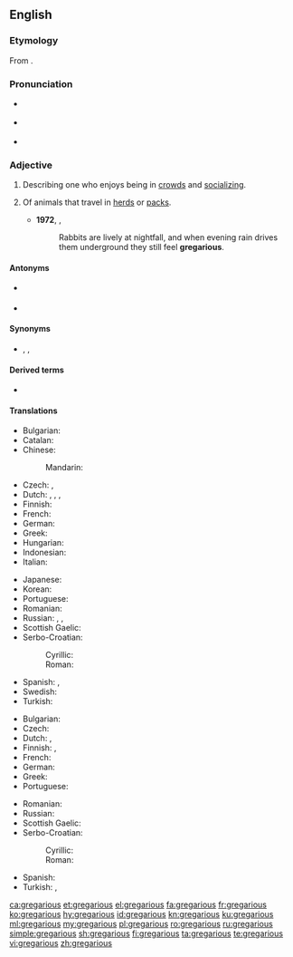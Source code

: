 ==English==
{{was wotd|2008|October|28}}

===Etymology===
From {{der|en|la|gregārius}}.

===Pronunciation===
* {{a|UK}} {{IPA|/ɡɹɪˈɡɛə.ɹɪ.əs/|lang=en}}
* {{a|US}} {{IPA|/ɡɹɨˈɡɛɹ.i.əs/|lang=en}}
* {{audio|en-us-gregarious.ogg|Audio (US)|lang=en}}

===Adjective===
{{en-adj}}

# {{lb|en|of a person}} Describing one who enjoys being in [[crowd]]s and [[socializing]].
# {{lb|en|zoology}} Of animals that travel in [[herd]]s or [[pack]]s.
#* '''1972''', {{w|Richard Adams}}, ''{{w|Watership Down}}''
#*: Rabbits are lively at nightfall, and when evening rain drives them underground they still feel '''gregarious'''.

====Antonyms====
* {{sense|of a person}} {{l|en|ungregarious}}
* {{sense|zoology}} {{l|en|nongregarious}}

====Synonyms====
* {{sense|of a person who enjoys being in crowds}} {{l|en|outgoing}}, {{l|en|sociable}}, {{l|en|social}}

====Derived terms====
* {{l|en|gregariousness}}

====Translations====
{{trans-top|of a person who enjoys being in crowds}}
* Bulgarian: {{t+|bg|общителен|sc=Cyrl}}
* Catalan: {{t+|ca|gregari}}
* Chinese:
*: Mandarin: {{t+|cmn|社交|tr=shèjiāo de|alt=社交的|sc=Hani}}
* Czech: {{t|cs|družný}}, {{t+|cs|společenský}}
* Dutch: {{t+|nl|gezellig}}, {{t+|nl|sociaal}}, {{t|nl|gregarieus}}, {{t+|nl|uitgaand}}
* Finnish: {{t|fi|seurallinen}}
* French: {{t+|fr|sociable}}
* German: {{t+|de|gesellig}}
* Greek: {{t+|el|κοινωνικός}}
* Hungarian: {{t|hu|társaságot kedvelő}}
* Indonesian: {{t|id|[[suka]] [[gaul|bergaul]]}}
* Italian: {{t+|it|gregario}}
{{trans-mid}}
* Japanese: {{t|ja|社交的|tr=しゃこうてきな, shakōteki na|alt=社交的な|sc=Jpan}}
* Korean: {{t+|ko|사교적|tr=sagyojeog-in|alt=사교적인|sc=Kore}}
* Portuguese: {{t+|pt|gregário}}
* Romanian: {{t+|ro|sociabil}}
* Russian: {{t+|ru|общи́тельный|m}}, {{t+|ru|коммуника́бельный|m}}, {{t+|ru|конта́ктный|m}}
* Scottish Gaelic: {{t|gd|greigheach}}
* Serbo-Croatian:
*: Cyrillic: {{t|sh|друштвен|sc=Cyrl}}
*: Roman: {{t+|sh|društven|sc=Latn}}
* Spanish: {{t+|es|gregario}}, {{t+|es|sociable}}
* Swedish: {{t|sv|sällskaplig}}
* Turkish: {{t+|tr|sosyal}}
{{trans-bottom}}

{{trans-top|of animals that travel in herds}}
* Bulgarian: {{t|bg|събиращ се на ята|sc=Cyrl}}
* Czech: {{t|cs|stádní}}
* Dutch: {{t|nl|in kudde levend}},
* Finnish: {{t+|fi|lauma|alt=lauma-}}, {{t|fi|[[lauma]]ssa [[elävä]]}}
* French: {{t+|fr|grégaire|m|f}}
* German: {{t+|de|Herde|alt=Herden-}}
* Greek: {{t+|el|αγελαίος}}
* Portuguese: {{t+|pt|gregário}}
{{trans-mid}}
* Romanian: {{t+|ro|gregar}}
* Russian: {{t+|ru|ста́дный|m}}
* Scottish Gaelic: {{t|gd|greigheach}}
* Serbo-Croatian: {{t|sh|čoporski}}
*: Cyrillic: {{t|sh|друштвен|sc=Cyrl}}
*: Roman: {{t+|sh|društven}}
* Spanish: {{t+|es|gregario|m}}
* Turkish: {{t|tr|sürü hâlinde}}, {{t+|tr|sürücül}}
{{trans-bottom}}

[[ca:gregarious]]
[[et:gregarious]]
[[el:gregarious]]
[[fa:gregarious]]
[[fr:gregarious]]
[[ko:gregarious]]
[[hy:gregarious]]
[[id:gregarious]]
[[kn:gregarious]]
[[ku:gregarious]]
[[ml:gregarious]]
[[my:gregarious]]
[[pl:gregarious]]
[[ro:gregarious]]
[[ru:gregarious]]
[[simple:gregarious]]
[[sh:gregarious]]
[[fi:gregarious]]
[[ta:gregarious]]
[[te:gregarious]]
[[vi:gregarious]]
[[zh:gregarious]]